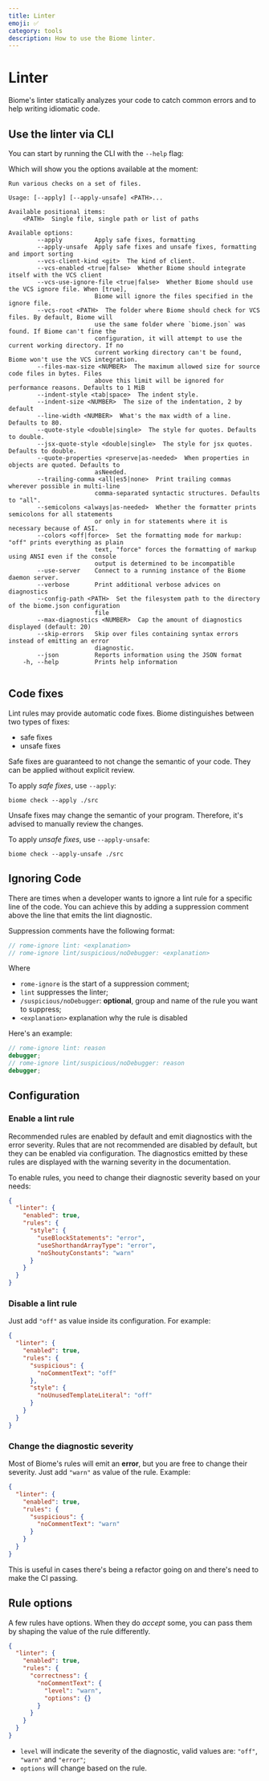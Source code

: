 ```yaml
---
title: Linter
emoji: ✅
category: tools
description: How to use the Biome linter.
---
```



# Linter

Biome's linter statically analyzes your code to catch common errors and to help writing idiomatic code.

<NumberOfRules />

## Use the linter via CLI

You can start by running the CLI with the `--help` flag:

<PackageManagerRomeCommand command="check --help" />

Which will show you the options available at the moment:

```plaintext
Run various checks on a set of files.

Usage: [--apply] [--apply-unsafe] <PATH>...

Available positional items:
    <PATH>  Single file, single path or list of paths

Available options:
        --apply         Apply safe fixes, formatting
        --apply-unsafe  Apply safe fixes and unsafe fixes, formatting and import sorting
        --vcs-client-kind <git>  The kind of client.
        --vcs-enabled <true|false>  Whether Biome should integrate itself with the VCS client
        --vcs-use-ignore-file <true|false>  Whether Biome should use the VCS ignore file. When [true],
                        Biome will ignore the files specified in the ignore file.
        --vcs-root <PATH>  The folder where Biome should check for VCS files. By default, Biome will
                        use the same folder where `biome.json` was found. If Biome can't fine the
                        configuration, it will attempt to use the current working directory. If no
                        current working directory can't be found, Biome won't use the VCS integration.
        --files-max-size <NUMBER>  The maximum allowed size for source code files in bytes. Files
                        above this limit will be ignored for performance reasons. Defaults to 1 MiB
        --indent-style <tab|space>  The indent style.
        --indent-size <NUMBER>  The size of the indentation, 2 by default
        --line-width <NUMBER>  What's the max width of a line. Defaults to 80.
        --quote-style <double|single>  The style for quotes. Defaults to double.
        --jsx-quote-style <double|single>  The style for jsx quotes. Defaults to double.
        --quote-properties <preserve|as-needed>  When properties in objects are quoted. Defaults to
                        asNeeded.
        --trailing-comma <all|es5|none>  Print trailing commas wherever possible in multi-line
                        comma-separated syntactic structures. Defaults to "all".
        --semicolons <always|as-needed>  Whether the formatter prints semicolons for all statements
                        or only in for statements where it is necessary because of ASI.
        --colors <off|force>  Set the formatting mode for markup: "off" prints everything as plain
                        text, "force" forces the formatting of markup using ANSI even if the console
                        output is determined to be incompatible
        --use-server    Connect to a running instance of the Biome daemon server.
        --verbose       Print additional verbose advices on diagnostics
        --config-path <PATH>  Set the filesystem path to the directory of the biome.json configuration
                        file
        --max-diagnostics <NUMBER>  Cap the amount of diagnostics displayed (default: 20)
        --skip-errors   Skip over files containing syntax errors instead of emitting an error
                        diagnostic.
        --json          Reports information using the JSON format
    -h, --help          Prints help information


```

## Code fixes

Lint rules may provide automatic code fixes.
Biome distinguishes between two types of fixes:

- safe fixes
- unsafe fixes

Safe fixes are guaranteed to not change the semantic of your code.
They can be applied without explicit review.

To apply _safe fixes_, use `--apply`:

```shell
biome check --apply ./src
```

Unsafe fixes may change the semantic of your program.
Therefore, it's advised to manually review the changes.

To apply _unsafe fixes_, use `--apply-unsafe`:

```shell
biome check --apply-unsafe ./src
```

## Ignoring Code

There are times when a developer wants to ignore a lint rule for a specific line of the code.
You can achieve this by adding a suppression comment above the line that emits the lint diagnostic.

Suppression comments have the following format:

```js
// rome-ignore lint: <explanation>
// rome-ignore lint/suspicious/noDebugger: <explanation>
```

Where

- `rome-ignore` is the start of a suppression comment;
- `lint` suppresses the linter;
- `/suspicious/noDebugger`: **optional**, group and name of the rule you want to suppress;
- `<explanation>` explanation why the rule is disabled

Here's an example:

```ts
// rome-ignore lint: reason
debugger;
// rome-ignore lint/suspicious/noDebugger: reason
debugger;
```


## Configuration

### Enable a lint rule

Recommended rules are enabled by default and emit diagnostics with the error severity.
Rules that are not recommended are disabled by default, but they can be enabled via configuration.
The diagnostics emitted by these rules are displayed with the warning severity in the documentation.

To enable rules, you need to change their diagnostic severity based on your needs:

```json
{
  "linter": {
    "enabled": true,
    "rules": {
      "style": {
        "useBlockStatements": "error",
        "useShorthandArrayType": "error",
        "noShoutyConstants": "warn"
      }
    }
  }
}
```

### Disable a lint rule

Just add `"off"` as value inside its configuration. For example:

```json
{
  "linter": {
    "enabled": true,
    "rules": {
      "suspicious": {
        "noCommentText": "off"
      },
      "style": {
        "noUnusedTemplateLiteral": "off"
      }
    }
  }
}
```

### Change the diagnostic severity

Most of Biome's rules will emit an **error**, but you are free to change their severity.
Just add `"warn"` as value of the rule. Example:

```json
{
  "linter": {
    "enabled": true,
    "rules": {
      "suspicious": {
        "noCommentText": "warn"
      }
    }
  }
}
```

This is useful in cases there's being a refactor going on and there's need to make the CI passing.

## Rule options

A few rules have options.
When they do _accept_ some, you can pass them by shaping the value of the rule differently.

```json
{
  "linter": {
    "enabled": true,
    "rules": {
      "correctness": {
        "noCommentText": {
          "level": "warn",
          "options": {}
        }
      }
    }
  }
}
```

- `level` will indicate the severity of the diagnostic, valid values are: `"off"`, `"warn"` and `"error"`;
- `options` will change based on the rule.
